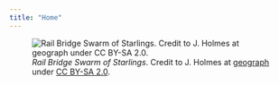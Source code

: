 ```yaml
---
title: "Home"
---
```


![*Rail Bridge Swarm of Starlings*. Credit to J. Holmes at [geograph](geograph.org.uk) under [CC BY-SA 2.0](https://creativecommons.org/licenses/by-sa/2.0/).](./assets/swarm.jpg)

